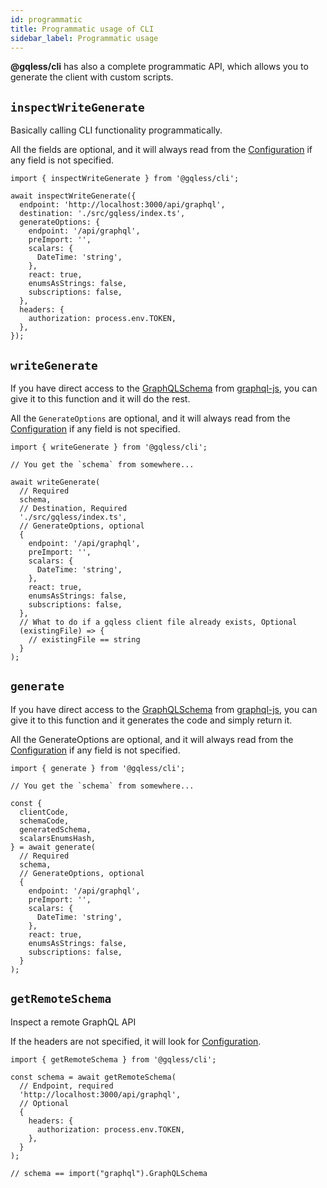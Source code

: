 ```yaml
---
id: programmatic
title: Programmatic usage of CLI
sidebar_label: Programmatic usage
---
```


**@gqless/cli** has also a complete programmatic API, which allows you to generate the client with custom scripts.

## `inspectWriteGenerate`

Basically calling CLI functionality programmatically.

All the fields are optional, and it will always read from the [Configuration](/cli/config) if any field is not specified.

```tsx
import { inspectWriteGenerate } from '@gqless/cli';

await inspectWriteGenerate({
  endpoint: 'http://localhost:3000/api/graphql',
  destination: './src/gqless/index.ts',
  generateOptions: {
    endpoint: '/api/graphql',
    preImport: '',
    scalars: {
      DateTime: 'string',
    },
    react: true,
    enumsAsStrings: false,
    subscriptions: false,
  },
  headers: {
    authorization: process.env.TOKEN,
  },
});
```

## `writeGenerate`

If you have direct access to the [GraphQLSchema](https://graphql.org/graphql-js/type/#graphqlschema) from [graphql-js](https://github.com/graphql/graphql-js), you can give it to this function and it will do the rest.

All the `GenerateOptions` are optional, and it will always read from the [Configuration](/cli/config) if any field is not specified.

```tsx
import { writeGenerate } from '@gqless/cli';

// You get the `schema` from somewhere...

await writeGenerate(
  // Required
  schema,
  // Destination, Required
  './src/gqless/index.ts',
  // GenerateOptions, optional
  {
    endpoint: '/api/graphql',
    preImport: '',
    scalars: {
      DateTime: 'string',
    },
    react: true,
    enumsAsStrings: false,
    subscriptions: false,
  },
  // What to do if a gqless client file already exists, Optional
  (existingFile) => {
    // existingFile == string
  }
);
```

## `generate`

If you have direct access to the [GraphQLSchema](https://graphql.org/graphql-js/type/#graphqlschema) from [graphql-js](https://github.com/graphql/graphql-js), you can give it to this function and it generates the code and simply return it.

All the GenerateOptions are optional, and it will always read from the [Configuration](/cli/config) if any field is not specified.

```tsx
import { generate } from '@gqless/cli';

// You get the `schema` from somewhere...

const {
  clientCode,
  schemaCode,
  generatedSchema,
  scalarsEnumsHash,
} = await generate(
  // Required
  schema,
  // GenerateOptions, optional
  {
    endpoint: '/api/graphql',
    preImport: '',
    scalars: {
      DateTime: 'string',
    },
    react: true,
    enumsAsStrings: false,
    subscriptions: false,
  }
);
```

## `getRemoteSchema`

Inspect a remote GraphQL API

If the headers are not specified, it will look for [Configuration](/cli/config).

```tsx
import { getRemoteSchema } from '@gqless/cli';

const schema = await getRemoteSchema(
  // Endpoint, required
  'http://localhost:3000/api/graphql',
  // Optional
  {
    headers: {
      authorization: process.env.TOKEN,
    },
  }
);

// schema == import("graphql").GraphQLSchema
```
